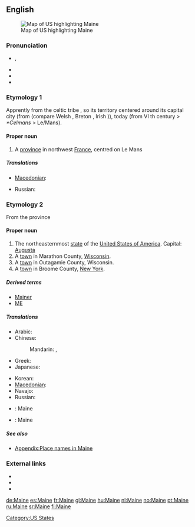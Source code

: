 {{wikipedia|dab=Maine (disambiguation)|Maine}}
{{also|maine}}
==English==
[[Image:Map of USA highlighting Maine.png|thumb|right|Map of US highlighting Maine]]

===Pronunciation===
* {{a|UK|US}} {{IPA|/meɪn/}}, {{SAMPA|/meIn/}}
* {{audio|en-us-Maine.ogg|Audio (US)}}
* {{rhymes|eɪn}}
* {{homophones|main|mane}}

===Etymology 1===
{{wikipedia|Maine (province)}}
Apprently from the celtic tribe {{term|aulerci cenomanni|lang=fr}}, so its territory centered around its capital city  {{term|Vindinon||white place|lang=fr}} (from {{etyl|cel|fr}} {{term||vindo-|white}} (compare Welsh {{term|gwyn|lang=cy}}, Breton {{term|gwen|lang=br}}, Irish {{term|finn|lang=ga}})), today {{term|le Mans|lang=fr}} (from {{term|Cenomannis|lang=fro}} VI th century > ''*Celmans'' > Le/Mans).

====Proper noun====
{{en-proper noun}}

# A [[province]] in northwest [[France]], centred on Le Mans

=====Translations=====
{{trans-top|province in France}}
* [[Macedonian]]: {{t|mk|Мен|m|tr=Men|sc=Cyrl|xs=Macedonian}}
{{trans-mid}}
* Russian: {{t|ru|Мен|m|tr=Men|sc=Cyrl}}
{{trans-bottom}}

===Etymology 2===
{{wikipedia|Maine|Maine (US state)}}
From the {{etyl|fr}} province

====Proper noun====
{{en-proper noun}}

# The northeasternmost [[state]] of the [[United States of America]]. Capital: [[Augusta]]
# A [[town]] in Marathon County, [[Wisconsin]].
# A [[town]] in Outagamie County, Wisconsin.
# A [[town]] in Broome County, [[New York]].

=====Derived terms=====
* [[Mainer]]
* [[ME]]

=====Translations=====
{{trans-top|US State}}
* Arabic: {{t|ar|مين|m|tr=miin|sc=Arab}}
* Chinese:
*: Mandarin: {{t|zh|緬因州|sc=Hani}},  {{t-|zh|缅因州|tr=Miǎnyīn-zhōu|sc=Hani}}
* Greek: {{t|el|Μέιν|tr=Méin|sc=Grek}}
* Japanese: {{t|ja|メイン州|tr=Mein-shū|sc=Jpan}}
{{trans-mid}}
* Korean: {{t|ko|메인 주|tr=Mein-chu|sc=Kore}}
* [[Macedonian]]: {{t|mk|Мејн|m|tr=Mejn|sc=Cyrl|xs=Macedonian}}
* Navajo: {{tø|nv|Méínhahoodzo hahoodzo}}
* Russian: {{t|ru|Мэн|tr=Men|m|sc=Cyrl}}
{{trans-bottom}}

{{checktrans-top}}
* {{ttbc|French}}: Maine {{f}}
{{trans-mid}}
* {{ttbc|Spanish}}: Maine
{{trans-bottom}}

=====See also=====
* [[Appendix:Place names in Maine]]

===External links===
* {{pedialite|Maine, Marathon County, Wisconsin}}
* {{pedialite|Maine, Outagamie County, Wisconsin}}
* {{pedialite|Maine, New York}}

[[Category:US States]]

[[de:Maine]]
[[es:Maine]]
[[fr:Maine]]
[[gl:Maine]]
[[hu:Maine]]
[[nl:Maine]]
[[no:Maine]]
[[pt:Maine]]
[[ru:Maine]]
[[sr:Maine]]
[[fi:Maine]]